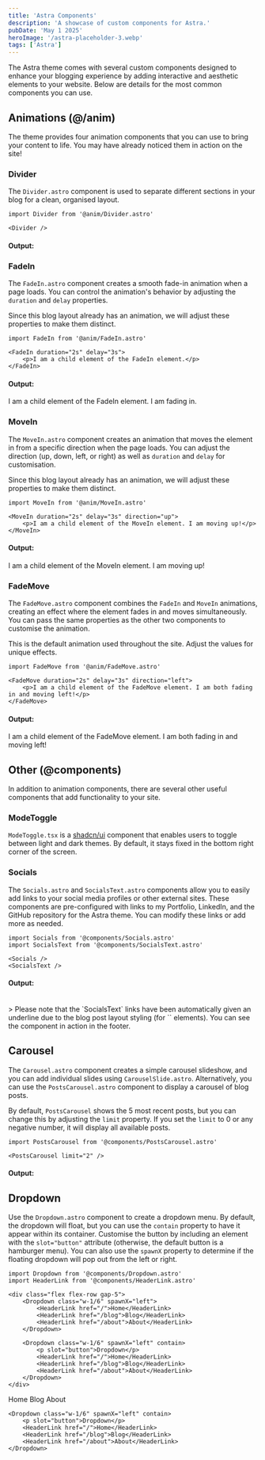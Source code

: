 ```yaml
---
title: 'Astra Components'
description: 'A showcase of custom components for Astra.'
pubDate: 'May 1 2025'
heroImage: '/astra-placeholder-3.webp'
tags: ['Astra']
---
```


The Astra theme comes with several custom components designed to enhance your blogging experience by adding interactive and aesthetic elements to your website. Below are details for the most common components you can use.

## Animations (@/anim)

The theme provides four animation components that you can use to bring your content to life. You may have already noticed them in action on the site!

### Divider

The `Divider.astro` component is used to separate different sections in your blog for a clean, organised layout.

```tsx
import Divider from '@anim/Divider.astro'

<Divider />
```

#### Output:


<Divider />

### FadeIn

The `FadeIn.astro` component creates a smooth fade-in animation when a page loads. You can control the animation's behavior by adjusting the `duration` and `delay` properties.

Since this blog layout already has an animation, we will adjust these properties to make them distinct.


```tsx
import FadeIn from '@anim/FadeIn.astro'

<FadeIn duration="2s" delay="3s">
	<p>I am a child element of the FadeIn element.</p>
</FadeIn>
```

#### Output:


<FadeIn duration="2s" delay="3s">
	<p>I am a child element of the FadeIn element. I am fading in.</p>
</FadeIn>

### MoveIn

The `MoveIn.astro` component creates an animation that moves the element in from a specific direction when the page loads. You can adjust the direction (up, down, left, or right) as well as `duration` and `delay` for customisation.

Since this blog layout already has an animation, we will adjust these properties to make them distinct.

```tsx
import MoveIn from '@anim/MoveIn.astro'

<MoveIn duration="2s" delay="3s" direction="up">
	<p>I am a child element of the MoveIn element. I am moving up!</p>
</MoveIn>
```

#### Output:


<MoveIn duration="2s" delay="3s" direction="up">
	<p>I am a child element of the MoveIn element. I am moving up!</p>
</MoveIn>

### FadeMove

The `FadeMove.astro` component combines the `FadeIn` and `MoveIn` animations, creating an effect where the element fades in and moves simultaneously. You can pass the same properties as the other two components to customise the animation.

This is the default animation used throughout the site. Adjust the values for unique effects.

```tsx
import FadeMove from '@anim/FadeMove.astro'

<FadeMove duration="2s" delay="3s" direction="left">
	<p>I am a child element of the FadeMove element. I am both fading in and moving left!</p>
</FadeMove>
```

#### Output:


<FadeMove duration="2s" delay="3s" direction="left">
	<p>I am a child element of the FadeMove element. I am both fading in and moving left!</p>
</FadeMove>

## Other (@components)

In addition to animation components, there are several other useful components that add functionality to your site.

### ModeToggle

`ModeToggle.tsx` is a [shadcn/ui](https://ui.shadcn.com/docs/dark-mode/astro) component that enables users to toggle between light and dark themes. By default, it stays fixed in the bottom right corner of the screen.

### Socials

The `Socials.astro` and `SocialsText.astro` components allow you to easily add links to your social media profiles or other external sites. These components are pre-configured with links to my Portfolio, LinkedIn, and the GitHub repository for the Astra theme. You can modify these links or add more as needed.

```tsx
import Socials from '@components/Socials.astro'
import SocialsText from '@components/SocialsText.astro'

<Socials />
<SocialsText />
```

#### Output:


<Socials />
<SocialsText />

<br />
> Please note that the `SocialsText` links have been automatically given an underline due to the blog post layout styling (for `<a>` elements). You can see the component
in action in the footer.

## Carousel

The `Carousel.astro` component creates a simple carousel slideshow, and you can add individual slides using `CarouselSlide.astro`. Alternatively, you can use the `PostsCarousel.astro` component to display a carousel of blog posts.

By default, `PostsCarousel` shows the 5 most recent posts, but you can change this by adjusting the `limit` property. If you set the `limit` to 0 or any negative number, it will display all available posts.

```tsx
import PostsCarousel from '@components/PostsCarousel.astro'

<PostsCarousel limit="2" />
```

#### Output:


<PostsCarousel limit="2" />

## Dropdown

Use the `Dropdown.astro` component to create a dropdown menu. By default, the dropdown will float, but you can use the `contain` property to have it appear within its container. Customise the button by including an element with the `slot="button"` attribute (otherwise, the default button is a hamburger menu).
You can also use the `spawnX` property to determine if the floating dropdown will pop out from the left or right.

```tsx
import Dropdown from '@components/Dropdown.astro'
import HeaderLink from '@components/HeaderLink.astro'

<div class="flex flex-row gap-5">
	<Dropdown class="w-1/6" spawnX="left">
		<HeaderLink href="/">Home</HeaderLink>
		<HeaderLink href="/blog">Blog</HeaderLink>
		<HeaderLink href="/about">About</HeaderLink>
	</Dropdown>

	<Dropdown class="w-1/6" spawnX="left" contain>
		<p slot="button">Dropdown</p>
		<HeaderLink href="/">Home</HeaderLink>
		<HeaderLink href="/blog">Blog</HeaderLink>
		<HeaderLink href="/about">About</HeaderLink>
	</Dropdown>
</div>
```


<div class="flex flex-row gap-5">
	<Dropdown class="w-1/6" spawnX="left">
		<HeaderLink href="/">Home</HeaderLink>
		<HeaderLink href="/blog">Blog</HeaderLink>
		<HeaderLink href="/about">About</HeaderLink>
	</Dropdown>

	<Dropdown class="w-1/6" spawnX="left" contain>
		<p slot="button">Dropdown</p>
		<HeaderLink href="/">Home</HeaderLink>
		<HeaderLink href="/blog">Blog</HeaderLink>
		<HeaderLink href="/about">About</HeaderLink>
	</Dropdown>
</div>
